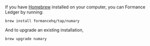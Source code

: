 If you have [Homebrew](https://brew.sh/) installed on your computer, you can Formance Ledger by running:

```shell
brew install formancehq/tap/numary
```

And to upgrade an existing installation,

```shell
brew upgrade numary
```
